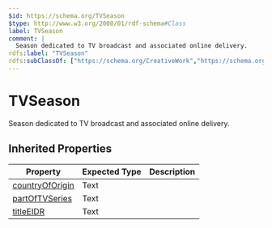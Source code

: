 ```yaml
---
$id: https://schema.org/TVSeason
$type: http://www.w3.org/2000/01/rdf-schema#Class
label: TVSeason
comment: |
  Season dedicated to TV broadcast and associated online delivery.
rdfs:label: "TVSeason"
rdfs:subClassOf: ["https://schema.org/CreativeWork","https://schema.org/CreativeWorkSeason"]
---
```


# TVSeason

Season dedicated to TV broadcast and associated online delivery.

## Inherited Properties

| Property | Expected Type | Description |
| --- | --- | --- |
| [countryOfOrigin](https://schema.org/countryOfOrigin) | Text |  |
| [partOfTVSeries](https://schema.org/partOfTVSeries) | Text |  |
| [titleEIDR](https://schema.org/titleEIDR) | Text |  |
